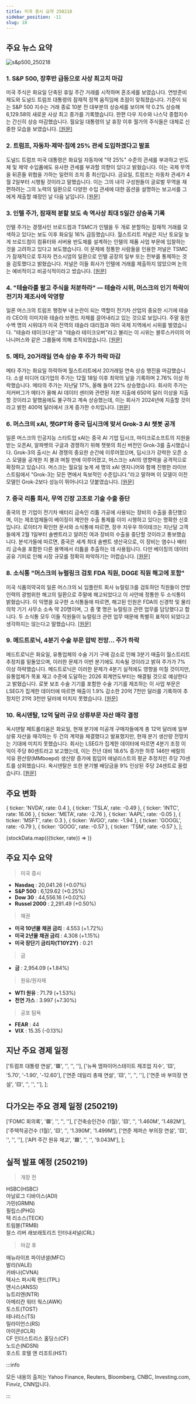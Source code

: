 ```yaml
---
title: 미국 증시 요약 250218
sidebar_position: -11
slug: 18
---
```


## 주요 뉴스 요약

![s&p500_250218](/map/250218.png)

### 1. **S&P 500, 장후반 급등으로 사상 최고치 마감**

미국 주식은 화요일 단축된 휴일 주간 거래를 시작하며 혼조세를 보였습니다. 연방준비제도와 도널드 트럼프 대통령의 잠재적 정책 움직임에 초점이 맞춰졌습니다. 기준이 되는 S&P 500 지수는 거래 종료 10분 전 대부분의 상승세를 보이며 약 0.2% 상승해 6,129.58의 새로운 사상 최고 종가를 기록했습니다. 한편 다우 지수와 나스닥 종합지수는 간신히 상승 마감했습니다. 월요일 대통령의 날 휴장 이후 월가의 주식들은 대체로 신중한 모습을 보였습니다. [[원문]](https://finance.yahoo.com/news/live/stock-market-today-sp-500-notches-record-close-with-late-session-leap-174145462.html)

### 2. **트럼프, 자동차·제약·칩에 25% 관세 도입하겠다고 발표**

도널드 트럼프 미국 대통령은 화요일 자동차에 "약 25%" 수준의 관세를 부과하고 반도체 및 제약 수입품에도 유사한 관세를 부과할 의향이 있다고 밝혔습니다. 이는 국제 무역을 뒤흔들 위협을 가하는 일련의 조치 중 최신입니다. 금요일, 트럼프는 자동차 관세가 4월 2일부터 시행될 것이라고 말했습니다. 이는 그의 내각 구성원들이 글로벌 무역을 재편하려는 그의 노력의 일환으로 다양한 수입 관세에 대한 옵션을 설명하는 보고서를 그에게 제출할 예정인 날 다음 날입니다. [[원문]](https://www.reuters.com/business/autos-transportation/trump-auto-tariff-rate-will-be-around-25-2025-02-18/)

### 3. **인텔 주가, 잠재적 분할 보도 속 역사상 최대 5일간 상승폭 기록**

인텔 주가는 경쟁사인 브로드컴과 TSMC가 인텔을 두 개로 분할하는 잠재적 거래를 모색하고 있다는 보도 이후 화요일 16% 급등했습니다. 월스트리트 저널은 지난 토요일 늦게 브로드컴이 컴퓨터와 서버용 반도체를 설계하는 인텔의 제품 사업 부문에 입찰하는 것을 고려하고 있다고 보도했습니다. 이 문제에 정통한 사람들을 인용한 저널은 TSMC가 잠재적으로 투자자 컨소시엄의 일환으로 인텔 공장의 일부 또는 전부를 통제하는 것을 검토했다고 밝혔습니다. 저널은 이들 회사가 인텔에 거래를 제출하지 않았으며 논의는 예비적이고 비공식적이라고 썼습니다. [[원문]](https://finance.yahoo.com/news/sell-your-teslas-dump-your-stock--tesla-protests-musks-tanking-popularity-hit-ev-maker-at-bad-time-193044438.html)

### 4. **"테슬라를 팔고 주식을 처분하라" — 테슬라 시위, 머스크의 인기 하락이 전기차 제조사에 악영향**

일론 머스크의 트럼프 행정부 내 논란이 되는 역할이 전기차 산업의 중요한 시기에 테슬라 CEO의 이미지와 테슬라 브랜드 자체를 끌어내리고 있는 것으로 보입니다. 주말 동안 수백 명의 시위대가 미국 전역의 테슬라 대리점과 여러 국제 지역에서 시위를 벌였습니다. "테슬라 테이크다운"과 "테슬라 테이크오버"라고 불리는 이 시위는 블루스카이의 어나니머스와 같은 그룹들에 의해 조직되었습니다. [[원문]](https://finance.yahoo.com/news/intel-stock-posts-biggest-five-day-gain-in-history-amid-report-of-potential-breakup-211825957.html)

### 5. **메타, 20거래일 연속 상승 후 주가 하락 마감**

메타 주가는 화요일 하락하며 월스트리트에서 20거래일 연속 상승 행진을 마감했습니다. 소셜 미디어 대기업의 주가는 12월 18일 이후 최악의 날을 기록하며 2.76% 이상 하락했습니다. 메타의 주가는 지난달 17%, 올해 들어 22% 상승했습니다. 회사의 주가는 저커버그가 메타가 올해 AI 데이터 센터와 관련된 자본 지출에 650억 달러 이상을 지출할 것이라고 말했음에도 불구하고 계속 상승했는데, 이는 회사가 2024년에 지출할 것이라고 밝힌 400억 달러에서 크게 증가한 수치입니다. [[원문]](https://finance.yahoo.com/news/metas-stock-closes-down-snapping-20-session-winning-streak-211711428.html)

### 6. **머스크의 xAI, 챗GPT와 중국 딥시크에 맞서 Grok-3 AI 챗봇 공개**

일론 머스크의 인공지능 스타트업 xAI는 중국 AI 기업 딥시크, 마이크로소프트의 지원을 받는 오픈AI, 알파벳의 구글과 경쟁하기 위해 챗봇의 최신 버전인 Grok-3를 출시했습니다. Grok-3의 출시는 AI 경쟁의 중요한 순간에 이루어졌으며, 딥시크가 강력한 오픈 소스 모델을 공개한 지 불과 며칠 만에 이루어졌고, 머스크는 xAI의 영향력을 공격적으로 확장하고 있습니다. 머스크는 월요일 늦게 세 명의 xAI 엔지니어와 함께 진행한 라이브 스트림에서 "Grok-3는 모든 면에서 독보적인 수준입니다."라고 말하며 이 모델이 이전 모델인 Grok-2보다 성능이 뛰어나다고 덧붙였습니다. [[원문]](https://www.reuters.com/technology/artificial-intelligence/musks-xai-unveils-grok-3-ai-chatbot-rival-chatgpt-chinas-deepseek-2025-02-18/)

### 7. **중국 리튬 회사, 무역 긴장 고조로 기술 수출 중단**

중국의 한 기업이 전기차 배터리 금속인 리튬 가공에 사용되는 장비의 수출을 중단했으며, 이는 제조업체들이 베이징이 제안한 수출 통제를 이미 시행하고 있다는 명확한 신호입니다. 로이터가 확인한 문서와 소식통에 따르면, 장쑤 지우우 하이테크는 지난달 고객들에게 2월 1일부터 솔벤트라고 알려진 여과 장비의 수출을 중단할 것이라고 통보했습니다. 분석가들에 따르면, 중국은 세계 최대 솔벤트 생산국으로, 이 장비는 염수나 배터리 금속을 포함한 다른 용액에서 리튬을 추출하는 데 사용됩니다. 다만 베이징의 데이터 공유 기피로 인해 시장 규모를 정확히 파악하기는 어렵습니다. [[원문]](https://www.reuters.com/technology/chinese-lithium-company-halts-tech-exports-trade-tensions-build-2025-02-18/)

### 8. **소식통 "머스크의 뉴럴링크 검토 FDA 직원, DOGE 직원 해고에 포함"**

미국 식품의약국의 일론 머스크의 뇌 임플란트 회사 뉴럴링크를 검토하던 직원들이 연방 인력의 광범위한 해고의 일환으로 주말에 해고되었다고 이 사안에 정통한 두 소식통이 밝혔습니다. 이 익명을 요구한 소식통들에 따르면, 해고된 인원은 FDA의 신경학 및 물리의학 기기 사무소 소속 약 20명이며, 그 중 몇 명은 뉴럴링크 관련 업무를 담당했다고 합니다. 두 소식통 모두 이들 직원들이 뉴럴링크 관련 업무 때문에 특별히 표적이 되었다고 생각하지는 않는다고 말했습니다. [[원문]](https://www.reuters.com/world/us/fda-staff-reviewing-musks-neuralink-were-included-doge-employee-firings-sources-2025-02-17/)

### 9. **메드트로닉, 4분기 수술 부문 압박 전망... 주가 하락**

메드트로닉은 화요일, 유통업체의 수술 기기 구매 감소로 인해 3분기 매출이 월스트리트 추정치를 밑돌았으며, 이러한 문제가 이번 분기에도 지속될 것이라고 밝혀 주가가 7% 이상 하락했습니다. 메드트로닉은 이러한 문제가 4분기 실적에도 영향을 미칠 것이지만, 유통업체가 목표 재고 수준에 도달하는 2026 회계연도부터는 해결될 것으로 예상한다고 밝혔습니다. 로봇 보조 수술 기기를 포함한 수술 기기를 제조하는 이 사업 부문은 LSEG가 집계한 데이터에 따르면 매출이 1.9% 감소한 20억 7천만 달러를 기록하여 추정치인 21억 3천만 달러에 미치지 못했습니다. [[원문]](https://www.reuters.com/business/healthcare-pharmaceuticals/medtronic-beats-quarterly-profit-estimates-strong-heart-diabetes-device-sales-2025-02-18/)

### 10. **옥시덴탈, 12억 달러 규모 상류부문 자산 매각 결정**

옥시덴탈 페트롤리움은 화요일, 현재 분기에 미공개 구매자들에게 총 12억 달러에 일부 상류 자산을 매각하는 두 건의 계약을 체결했다고 발표했지만, 현재 분기 생산량 전망치는 기대에 미치지 못했습니다. 회사는 LSEG가 집계한 데이터에 따르면 4분기 조정 이익이 주당 80센트라고 보고했는데, 이는 전년 대비 18.6% 증가한 하루 146만 배럴의 석유 환산량(MMboepd) 생산량 증가에 힘입어 애널리스트의 평균 추정치인 주당 70센트를 상회했습니다. 옥시덴탈은 또한 분기별 배당금을 9% 인상된 주당 24센트로 올렸습니다. [[원문]](https://www.reuters.com/markets/commodities/occidental-petroleum-reports-fourth-quarter-loss-2025-02-18/)

## 주요 변화

  { ticker: 'NVDA', rate: 0.4 },
  { ticker: 'TSLA', rate: -0.49 },
  { ticker: 'INTC', rate: 16.06 },
  { ticker: 'META', rate: -2.76 },
  { ticker: 'AAPL', rate: -0.05 },
  { ticker: 'MSFT', rate: 0.3 },
  { ticker: 'AVGO', rate: -1.94 },
  { ticker: 'GOOGL', rate: -0.79 },
  { ticker: 'GOOG', rate: -0.57 },
  { ticker: 'TSM', rate: -0.57 },
];

{stockData.map(({ticker, rate}) => <StockCardMini key={ticker} ticker={ticker} rate={rate}></StockCardMini>)}

## 주요 지수 요약

> 미국 증시

- **Nasdaq** : 20,041.26 (+0.07%)
- **S&P 500** : 6,129.62 (+0.25%)
- **Dow 30** : 44,556.16 (+0.02%)
- **Russel 2000** : 2,291.49 (+0.50%)

> 채권

- **미국 10년물 채권 금리** : 4.553 (+1.72%)
- **미국 2년물 채권 금리** : 4.308 (+1.15%)
- **미국 장단기 금리차(T10Y2Y)** : 0.21

> 금

- **금** : 2,954.09 (+1.84%)

> 원유/원자재

- **WTI 원유** : 71.79 (+1.53%)
- **천연 가스** : 3.997 (+7.30%)

> 공포 탐욕

- **FEAR** : 44
- **VIX** : 15.35 (-0.13%)

## 지난 주요 경제 일정

  ['트럼프 대통령 연설', '🟥', '', '', ''],
  ['뉴욕 엠파이어스테이트 제조업 지수', '🟨', '5.70', '-1.90', '-12.60'],
  ['연준 데일리 총재 연설', '🟨', '', '', ''],
  ['연준 바 부의장 연설', '🟨', '', '', ''],
];

<EconomicCalendar data={eventsData} />

## 다가오는 주요 경제 일정 (250219)

  ['FOMC 회의록', '🟥', '', '', ''],
  ['건축승인건수 (1월)', '🟨', '', '1.460M', '1.482M'],
  ['주택착공건수 (1월)', '🟨', '', '1.390M', '1.499M'],
  ['연준 제퍼슨 부의장 연설', '🟨', '', '', ''],
  ['API 주간 원유 재고', '🟩', '', '', '9.043M'],
];

<EconomicCalendar data={nextEventsData} />

## 실적 발표 예정 (250219)

> 개장 전

HSBC(HSBC)  
아날로그 디바이스(ADI)  
가민(GRMN)  
필립스(PHG)  
텍 리소스(TECK)  
트림블(TRMB)  
찰스 리버 래보래토리즈 인터내셔널(CRL)

> 마감 후

매뉴라이프 파이낸셜(MFC)  
발리(VALE)  
카바나(CVNA)  
텍사스 퍼시픽 랜드(TPL)  
앤시스(ANSS)  
뉴트리엔(NTR)  
아메리칸 워터 웍스(AWK)  
토스트(TOST)  
테나리스(TS)  
릴라이언스(RS)  
아이콘(ICLR)  
CF 인더스트리스 홀딩스(CF)  
노드슨(NDSN)  
호스트 호텔 앤 리조트(HST)

:::info

모든 내용의 출처는 Yahoo Finance, Reuters, Bloomberg, CNBC, Investing.com, Finviz, CNN입니다.

:::
